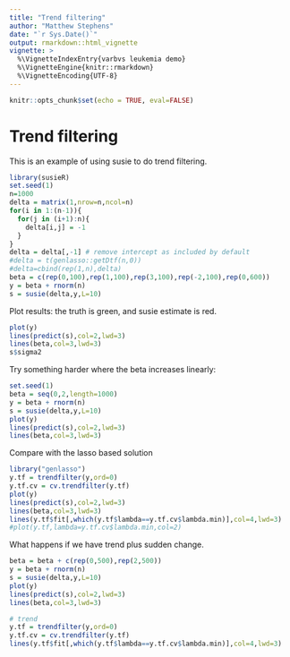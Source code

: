 ```yaml
---
title: "Trend filtering"
author: "Matthew Stephens"
date: "`r Sys.Date()`"
output: rmarkdown::html_vignette
vignette: >
  %\VignetteIndexEntry{varbvs leukemia demo}
  %\VignetteEngine{knitr::rmarkdown}
  %\VignetteEncoding{UTF-8}
---
```


```r
knitr::opts_chunk$set(echo = TRUE, eval=FALSE)
```

# Trend filtering

This is an example of using susie to do trend filtering.

```r
library(susieR)
set.seed(1)
n=1000
delta = matrix(1,nrow=n,ncol=n)
for(i in 1:(n-1)){
  for(j in (i+1):n){
    delta[i,j] = -1
  }
}
delta = delta[,-1] # remove intercept as included by default
#delta = t(genlasso::getDtf(n,0))
#delta=cbind(rep(1,n),delta)
beta = c(rep(0,100),rep(1,100),rep(3,100),rep(-2,100),rep(0,600))
y = beta + rnorm(n)
s = susie(delta,y,L=10)
```

Plot results: the truth is green, and susie estimate is red.
```r
plot(y)
lines(predict(s),col=2,lwd=3)
lines(beta,col=3,lwd=3)
s$sigma2
```


Try something harder where the beta increases linearly:
```r
set.seed(1)
beta = seq(0,2,length=1000)
y = beta + rnorm(n)
s = susie(delta,y,L=10)
plot(y)
lines(predict(s),col=2,lwd=3)
lines(beta,col=3,lwd=3)
```

Compare with the lasso based solution
```r
library("genlasso")
y.tf = trendfilter(y,ord=0)
y.tf.cv = cv.trendfilter(y.tf)
plot(y)
lines(predict(s),col=2,lwd=3)
lines(beta,col=3,lwd=3)
lines(y.tf$fit[,which(y.tf$lambda==y.tf.cv$lambda.min)],col=4,lwd=3)
#plot(y.tf,lambda=y.tf.cv$lambda.min,col=2)
```

What happens if we have trend plus sudden change.

```r
beta = beta + c(rep(0,500),rep(2,500))
y = beta + rnorm(n)
s = susie(delta,y,L=10)
plot(y)
lines(predict(s),col=2,lwd=3)
lines(beta,col=3,lwd=3)

# trend
y.tf = trendfilter(y,ord=0)
y.tf.cv = cv.trendfilter(y.tf)
lines(y.tf$fit[,which(y.tf$lambda==y.tf.cv$lambda.min)],col=4,lwd=3)
```
